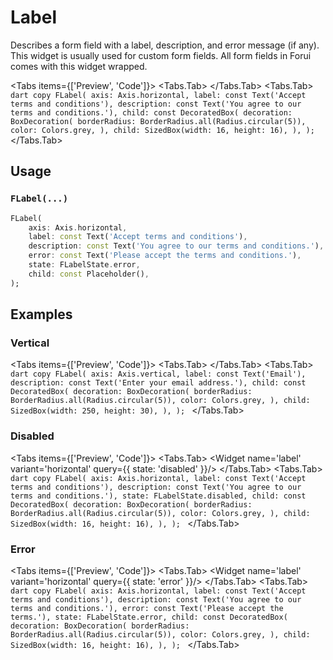
# Label
Describes a form field with a label, description, and error message (if any). This widget is usually used for custom
form fields. All form fields in Forui comes with this widget wrapped.

<LinkBadgeGroup>
    <LinkBadge label="API Reference" href="https://pub.dev/documentation/forui/latest/forui.widgets.label/"/>
</LinkBadgeGroup>

<Tabs items={['Preview', 'Code']}>
  <Tabs.Tab>
    <Widget name='label' variant='horizontal' query={{}}/>
  </Tabs.Tab>
  <Tabs.Tab>
    ```dart copy
    FLabel(
        axis: Axis.horizontal,
        label: const Text('Accept terms and conditions'),
        description: const Text('You agree to our terms and conditions.'),
        child: const DecoratedBox(
          decoration: BoxDecoration(
            borderRadius: BorderRadius.all(Radius.circular(5)),
            color: Colors.grey,
          ),
          child: SizedBox(width: 16, height: 16),
        ),
    );
    ```
  </Tabs.Tab>
</Tabs>

## Usage

### `FLabel(...)`

```dart copy
FLabel(
    axis: Axis.horizontal,
    label: const Text('Accept terms and conditions'),
    description: const Text('You agree to our terms and conditions.'),
    error: const Text('Please accept the terms and conditions.'),
    state: FLabelState.error,
    child: const Placeholder(),
);
```

## Examples

### Vertical
<Tabs items={['Preview', 'Code']}>
    <Tabs.Tab>
        <Widget name='label' variant='vertical' query={{}}/>
    </Tabs.Tab>
    <Tabs.Tab>
        ```dart copy
        FLabel(
            axis: Axis.vertical,
            label: const Text('Email'),
            description: const Text('Enter your email address.'),
            child: const DecoratedBox(
              decoration: BoxDecoration(
                borderRadius: BorderRadius.all(Radius.circular(5)),
                color: Colors.grey,
              ),
              child: SizedBox(width: 250, height: 30),
            ),
        );
        ```
    </Tabs.Tab>
</Tabs>

### Disabled
<Tabs items={['Preview', 'Code']}>
  <Tabs.Tab>
    <Widget name='label' variant='horizontal' query={{ state: 'disabled' }}/>
  </Tabs.Tab>
  <Tabs.Tab>
    ```dart copy
    FLabel(
        axis: Axis.horizontal,
        label: const Text('Accept terms and conditions'),
        description: const Text('You agree to our terms and conditions.'),
        state: FLabelState.disabled,
        child: const DecoratedBox(
          decoration: BoxDecoration(
            borderRadius: BorderRadius.all(Radius.circular(5)),
            color: Colors.grey,
          ),
          child: SizedBox(width: 16, height: 16),
        ),
    );
    ```
  </Tabs.Tab>
</Tabs>

### Error
<Tabs items={['Preview', 'Code']}>
  <Tabs.Tab>
    <Widget name='label' variant='horizontal' query={{ state: 'error' }}/>
  </Tabs.Tab>
  <Tabs.Tab>
    ```dart copy
    FLabel(
        axis: Axis.horizontal,
        label: const Text('Accept terms and conditions'),
        description: const Text('You agree to our terms and conditions.'),
        error: const Text('Please accept the terms.'),
        state: FLabelState.error,
        child: const DecoratedBox(
          decoration: BoxDecoration(
            borderRadius: BorderRadius.all(Radius.circular(5)),
            color: Colors.grey,
          ),
          child: SizedBox(width: 16, height: 16),
        ),
    );
    ```
  </Tabs.Tab>
</Tabs>
